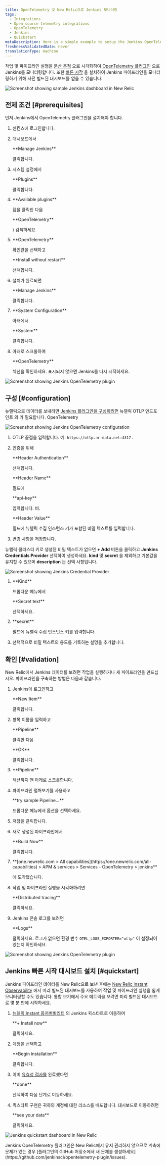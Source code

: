 ```yaml
---
title: OpenTelemetry 및 New Relic으로 Jenkins 모니터링
tags:
  - Integrations
  - Open source telemetry integrations
  - OpenTelemetry
  - Jenkins
  - Quickstart
metaDescription: Here is a simple example to setup the Jenkins OpenTelemetry plugin to send data to New Relic.
freshnessValidatedDate: never
translationType: machine
---
```


작업 및 파이프라인 실행을 [분산 추적](/docs/distributed-tracing/concepts/introduction-distributed-tracing) 으로 시각화하여 [OpenTelemetry 플러그인](https://plugins.jenkins.io/opentelemetry) 으로 Jenkins를 모니터링합니다. 또한 [빠른 시작](https://newrelic.com/instant-observability/jenkins) 을 설치하여 Jenkins 파이프라인을 모니터링하기 위해 사전 빌드된 대시보드를 얻을 수 있습니다.

<img
  title="Screenshot showing sample Jenkins dashboard in New Relic"
  alt="Screenshot showing sample Jenkins dashboard in New Relic"
  src="/images/opentelemetry_screenshot-full_jenkins-05.webp"
/>

## 전제 조건 [#prerequisites]

먼저 Jenkins에서 OpenTelemetry 플러그인을 설치해야 합니다.

1. 젠킨스에 로그인합니다.

2. 대시보드에서

   <DNT>
     **Manage Jenkins**
   </DNT>

   클릭합니다.

3. 시스템 설정에서

   <DNT>
     **Plugins**
   </DNT>

   클릭합니다.

4. <DNT>
     **Available plugins**
   </DNT>

   탭을 클릭한 다음

   <DNT>
     **OpenTelemetry**
   </DNT>

   ) 검색하세요.

5. <DNT>
     **OpenTelemetry**
   </DNT>

   확인란을 선택하고

   <DNT>
     **Install without restart**
   </DNT>

   선택합니다.

6. 설치가 완료되면

   <DNT>
     **Manage Jenkins**
   </DNT>

   클릭합니다.

7. <DNT>
     **System Configuration**
   </DNT>

   아래에서

   <DNT>
     **System**
   </DNT>

   클릭합니다.

8. 아래로 스크롤하여

   <DNT>
     **OpenTelemetry**
   </DNT>

   섹션을 확인하세요. 표시되지 않으면 Jenkins를 다시 시작하세요.

<img
  title="Screenshot showing Jenkins OpenTelemetry plugin"
  alt="Screenshot showing Jenkins OpenTelemetry plugin"
  src="/images/opentelemetry_screenshot-full_jenkins-01.webp"
/>

## 구성 [#configuration]

뉴렐릭으로 데이터를 보내려면 [Jenkins 플러그인을 구성하려면](/docs/more-integrations/open-source-telemetry-integrations/opentelemetry/opentelemetry-setup/#note-endpoints) 뉴렐릭 OTLP 엔드포인트 와 가 필요합니다.<InlinePopover type="licenseKey"/> OpenTelemetry

<img
  title="Screenshot showing Jenkins OpenTelemetry configuration"
  alt="Screenshot showing Jenkins OpenTelemetry configuration"
  src="/images/opentelemetry_screenshot-full_integrations-jenkins-02.webp"
/>

1. OTLP 끝점을 입력합니다. 예: `https://otlp.nr-data.net:4317` .

2. 인증을 위해

   <DNT>
     **Header Authentication**
   </DNT>

   선택합니다.

   <DNT>
     **Header Name**
   </DNT>

   필드에

   <DNT>
     **api-key**
   </DNT>

   입력합니다. 비.

   <DNT>
     **Header Value**
   </DNT>

   필드에 뉴렐릭 수집 인스턴스 키가 포함된 비밀 텍스트를 입력합니다.

3. 변경 사항을 저장합니다.

뉴렐릭 클러스터 키로 생성된 비밀 텍스트가 없으면 <DNT>**+ Add**</DNT> 버튼을 클릭하고 <DNT>**Jenkins Credentials Provider**</DNT> 선택하여 생성하세요. <DNT>**kind**</DNT> 및 <DNT>**secret**</DNT> 을 제외하고 기본값을 유지할 수 있으며 <DNT>**description**</DNT> 는 선택 사항입니다.

<img
  title="Screenshot showing Jenkins Credential Provider"
  alt="Screenshot showing Jenkins Credential Provider"
  src="/images/opentelemetry_screenshot-full_integrations-jenkins-03.webp"
/>

1. <DNT>
     **Kind**
   </DNT>

   드롭다운 메뉴에서

   <DNT>
     **Secret text**
   </DNT>

   선택하세요.

2. <DNT>
     **secret**
   </DNT>

   필드에 뉴렐릭 수집 인스턴스 키를 입력합니다.

3. 선택적으로 비밀 텍스트의 용도를 기록하는 설명을 추가합니다.

## 확인 [#validation]

New Relic에서 Jenkins 데이터를 보려면 작업을 실행하거나 새 파이프라인을 만드십시오. 파이프라인을 구축하는 방법은 다음과 같습니다.

1. Jenkins에 로그인하고

   <DNT>
     **New Item**
   </DNT>

   클릭합니다.

2. 항목 이름을 입력하고

   <DNT>
     **Pipeline**
   </DNT>

   클릭한 다음

   <DNT>
     **OK**
   </DNT>

   클릭합니다.

3. <DNT>
     **Pipeline**
   </DNT>

   섹션까지 맨 아래로 스크롤합니다.

4. 파이프라인 펼쳐보기를 사용하고

   <DNT>
     **try sample Pipeline...**
   </DNT>

   드롭다운 메뉴에서 옵션을 선택하세요.

5. 저장을 클릭합니다.

6. 새로 생성된 파이프라인에서

   <DNT>
     **Build Now**
   </DNT>

   클릭합니다.

7. <DNT>
     **[one.newrelic.com > All capabilities](https://one.newrelic.com/all-capabilities) > APM & services > Services - OpenTelemetry > jenkins**
   </DNT>

   에 도착했습니다.

8. 작업 및 파이프라인 실행을 시각화하려면

   <DNT>
     **Distributed tracing**
   </DNT>

   클릭하세요.

9. Jenkins 콘솔 로그를 보려면

   <DNT>
     **Logs**
   </DNT>

   클릭하세요. 로그가 없으면 환경 변수 `OTEL_LOGS_EXPORTER="otlp"` 이 설정되어 있는지 확인하세요.

<img
  title="Screenshot showing Jenkins OpenTelemetry plugin"
  alt="Screenshot showing Jenkins OpenTelemetry plugin"
  src="/images/opentelemetry_screenshot-full_opentelemetry-jenkins-04.webp"
/>

## Jenkins 빠른 시작 대시보드 설치 [#quickstart]

Jenkins 파이프라인 데이터를 New Relic으로 보낸 후에는 [New Relic Instant Observability](http://newrelic.com/instant-observability) 에서 미리 빌드된 대시보드를 사용하여 작업 및 파이프라인 실행을 쉽게 모니터링할 수도 있습니다. 통합 보기에서 주요 메트릭을 보려면 미리 빌드된 대시보드로 몇 분 만에 시작하세요.

1. [뉴렐릭 Instant 옵저버빌리티](https://newrelic.com/instant-observability/jenkins) 의 Jenkins 퀵스타트로 이동하여

   <DNT>
     **+ Install now**
   </DNT>

   클릭하세요.

2. 계정을 선택하고

   <DNT>
     **Begin installation**
   </DNT>

   클릭합니다.

3. 이미 [유효성 검사를](#validation) 완료했다면

   <DNT>
     **done**
   </DNT>

   선택하여 다음 단계로 이동하세요.

4. 퀵스타트 구현은 귀하의 계정에 대한 리소스를 배포합니다. 대시보드로 이동하려면

   <DNT>
     **see your data**
   </DNT>

   클릭하세요.

<img
  title="Jenkins quickstart dashboard in New Relic"
  alt="Jenkins quickstart dashboard in New Relic"
  src="/images/opentelemetry_screenshot-full_jenkins-05.webp"
/>

<Callout variant="important">
  Jenkins OpenTelemetry 플러그인은 New Relic에서 유지 관리하지 않으므로 계측에 문제가 있는 경우 [플러그인의 GitHub 저장소에서 새 문제를 생성하세요](https://github.com/jenkinsci/opentelemetry-plugin/issues).
</Callout>

<InstallFeedback/>
